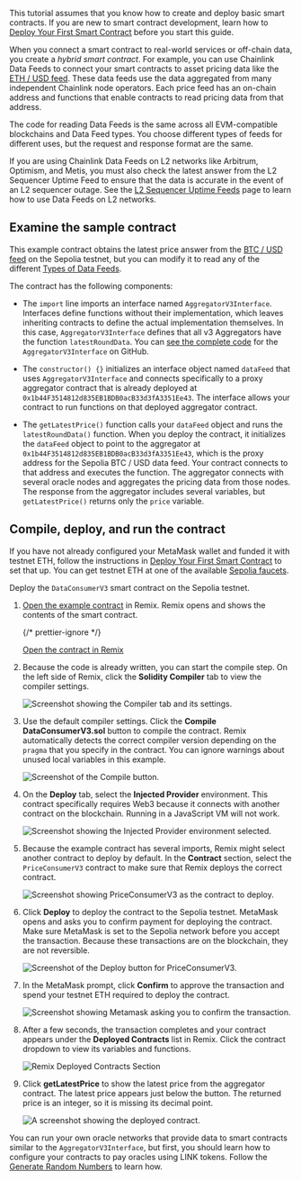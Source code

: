 
<Aside type="note" title="New to smart contracts?">

This tutorial assumes that you know how to create and deploy basic smart contracts. If you are new to smart contract development, learn how to [Deploy Your First Smart Contract](/getting-started/deploy-your-first-contract/) before you start this guide.

</Aside>

When you connect a smart contract to real-world services or off-chain data, you create a _hybrid smart contract_. For example, you can use Chainlink Data Feeds to connect your smart contracts to asset pricing data like the [ETH / USD feed](https://data.chain.link/eth-usd). These data feeds use the data aggregated from many independent Chainlink node operators. Each price feed has an on-chain address and functions that enable contracts to read pricing data from that address.

The code for reading Data Feeds is the same across all EVM-compatible blockchains and Data Feed types. You choose different types of feeds for different uses, but the request and response format are the same.

<Aside type="caution" title="Using Data Feeds on L2 networks">

If you are using Chainlink Data Feeds on L2 networks like Arbitrum, Optimism, and Metis, you must also check the latest answer from the L2 Sequencer Uptime Feed to ensure that the data is accurate in the event of an L2 sequencer outage. See the [L2 Sequencer Uptime Feeds](/data-feeds/l2-sequencer-feeds) page to learn how to use Data Feeds on L2 networks.

</Aside>

## Examine the sample contract

This example contract obtains the latest price answer from the [BTC / USD feed](/data-feeds/price-feeds/addresses) on the Sepolia testnet, but you can modify it to read any of the different [Types of Data Feeds](/data-feeds#types-of-data-feeds).

<CodeSample src="samples/DataFeeds/DataConsumerV3.sol" />

The contract has the following components:

- The `import` line imports an interface named `AggregatorV3Interface`. Interfaces define functions without their implementation, which leaves inheriting contracts to define the actual implementation themselves. In this case, `AggregatorV3Interface` defines that all v3 Aggregators have the function `latestRoundData`. You can [see the complete code](https://github.com/smartcontractkit/chainlink/blob/develop/contracts/src/v0.8/interfaces/AggregatorV3Interface.sol) for the `AggregatorV3Interface` on GitHub.

- The `constructor() {}` initializes an interface object named `dataFeed` that uses `AggregatorV3Interface` and connects specifically to a proxy aggregator contract that is already deployed at `0x1b44F3514812d835EB1BDB0acB33d3fA3351Ee43`. The interface allows your contract to run functions on that deployed aggregator contract.

- The `getLatestPrice()` function calls your `dataFeed` object and runs the `latestRoundData()` function. When you deploy the contract, it initializes the `dataFeed` object to point to the aggregator at `0x1b44F3514812d835EB1BDB0acB33d3fA3351Ee43`, which is the proxy address for the Sepolia BTC / USD data feed. Your contract connects to that address and executes the function. The aggregator connects with several oracle nodes and aggregates the pricing data from those nodes. The response from the aggregator includes several variables, but `getLatestPrice()` returns only the `price` variable.

## Compile, deploy, and run the contract

<Aside type="caution" title="Configure and fund your wallet">

If you have not already configured your MetaMask wallet and funded it with testnet ETH, follow the instructions in [Deploy Your First Smart Contract](/getting-started/deploy-your-first-contract#install-and-fund-your-metamask-wallet) to set that up. You can get testnet ETH at one of the available [Sepolia faucets](/resources/link-token-contracts/#sepolia-testnet).

</Aside>

Deploy the `DataConsumerV3` smart contract on the Sepolia testnet.

1. [Open the example contract](https://remix.ethereum.org/#url=https://docs.chain.link/samples/DataFeeds/DataConsumerV3.sol) in Remix. Remix opens and shows the contents of the smart contract.

   {/* prettier-ignore */}
   <div class="remix-callout">
     <a href="https://remix.ethereum.org/#url=https://docs.chain.link/samples/DataFeeds/DataConsumerV3.sol">Open the contract in Remix</a>
   </div>

1. Because the code is already written, you can start the compile step. On the left side of Remix, click the **Solidity Compiler** tab to view the compiler settings.

   ![Screenshot showing the Compiler tab and its settings.](/images/getting-started/selectSolidityCompiler.png)

1. Use the default compiler settings. Click the **Compile DataConsumerV3.sol** button to compile the contract. Remix automatically detects the correct compiler version depending on the `pragma` that you specify in the contract. You can ignore warnings about unused local variables in this example.

   ![Screenshot of the Compile button.](/images/getting-started/compilePriceConsumerV3.png)

1. On the **Deploy** tab, select the **Injected Provider** environment. This contract specifically requires Web3 because it connects with another contract on the blockchain. Running in a JavaScript VM will not work.

   ![Screenshot showing the Injected Provider environment selected.](/images/getting-started/selectWeb3.png)

1. Because the example contract has several imports, Remix might select another contract to deploy by default. In the **Contract** section, select the `PriceConsumerV3` contract to make sure that Remix deploys the correct contract.

   ![Screenshot showing PriceConsumerV3 as the contract to deploy.](/images/getting-started/selectPriceConsumerV3.png)

1. Click **Deploy** to deploy the contract to the Sepolia testnet. MetaMask opens and asks you to confirm payment for deploying the contract. Make sure MetaMask is set to the Sepolia network before you accept the transaction. Because these transactions are on the blockchain, they are not reversible.

   ![Screenshot of the Deploy button for PriceConsumerV3.](/images/getting-started/deployPriceConsumerV3.png)

1. In the MetaMask prompt, click **Confirm** to approve the transaction and spend your testnet ETH required to deploy the contract.

   ![Screenshot showing Metamask asking you to confirm the transaction.](/images/getting-started/confirmTransaction.png)

1. After a few seconds, the transaction completes and your contract appears under the **Deployed Contracts** list in Remix. Click the contract dropdown to view its variables and functions.

   ![Remix Deployed Contracts Section](/images/getting-started/deployedContractPriceConsumerV3.png)

1. Click **getLatestPrice** to show the latest price from the aggregator contract. The latest price appears just below the button. The returned price is an integer, so it is missing its decimal point.

   ![A screenshot showing the deployed contract.](/images/getting-started/getLatestPrice.png)

You can run your own oracle networks that provide data to smart contracts similar to the `AggregatorV3Interface`, but first, you should learn how to configure your contracts to pay oracles using LINK tokens. Follow the [Generate Random Numbers](/getting-started/intermediates-tutorial/) to learn how.
